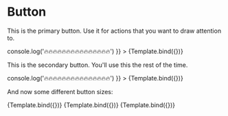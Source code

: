 
<Meta title='MDX/Button' component={Button} />


# Button

This is the primary button. Use it for actions that you want to draw attention to.

<Canvas>
  <Story
    name='Primary'
    args={{
      primary: true,
      label: 'Button',
      onClick: () => console.log('🔥🔥🔥🔥🔥🔥🔥🔥🔥🔥🔥🔥🔥🔥🔥')
    }}
  >
    {Template.bind({})}
  </Story>
</Canvas>

This is the secondary button. You'll use this the rest of the time.

<Canvas>
  <Story
    name='Secondary'
    args={{
      label: 'Button',
      onClick: () => console.log('🔥🔥🔥🔥🔥🔥🔥🔥🔥🔥🔥🔥🔥🔥🔥')
    }}
  >
    {Template.bind({})}
  </Story>
</Canvas>

And now some different button sizes:

<Canvas>
  <Story
    name='Small Button'
    args={{
      label: 'Small',
      size: 'small',
    }}
  >
    {Template.bind({})}
  </Story>
  <Story
    name='Medium Button'
    args={{
      label: 'Medium',
    }}
  >
    {Template.bind({})}
  </Story>
  <Story
    name='Large Button'
    args={{
      label: 'Large',
      size: 'large'
    }}
  >
    {Template.bind({})}
  </Story>
</Canvas>
